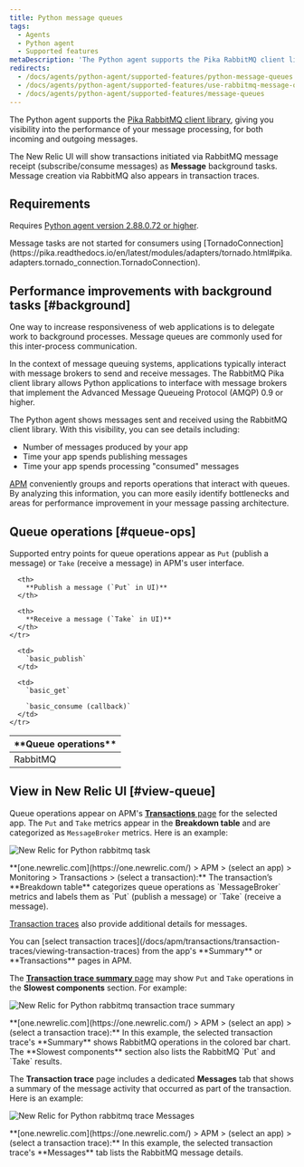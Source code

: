 ```yaml
---
title: Python message queues
tags:
  - Agents
  - Python agent
  - Supported features
metaDescription: 'The Python agent supports the Pika RabbitMQ client library, giving you insight into the performance of your message processing.'
redirects:
  - /docs/agents/python-agent/supported-features/python-message-queues
  - /docs/agents/python-agent/supported-features/use-rabbitmq-message-queues
  - /docs/agents/python-agent/supported-features/message-queues
---
```


The Python agent supports the [Pika RabbitMQ client library](https://pypi.python.org/pypi/pika), giving you visibility into the performance of your message processing, for both incoming and outgoing messages.

The New Relic UI will show transactions initiated via RabbitMQ message receipt (subscribe/consume messages) as **Message** background tasks. Message creation via RabbitMQ also appears in transaction traces.

## Requirements

Requires [Python agent version 2.88.0.72 or higher](/docs/release-notes/agent-release-notes/python-release-notes).

<Callout variant="caution">
  Message tasks are not started for consumers using [TornadoConnection](https://pika.readthedocs.io/en/latest/modules/adapters/tornado.html#pika.adapters.tornado_connection.TornadoConnection).
</Callout>

## Performance improvements with background tasks [#background]

One way to increase responsiveness of web applications is to delegate work to background processes. Message queues are commonly used for this inter-process communication.

In the context of message queuing systems, applications typically interact with message brokers to send and receive messages. The RabbitMQ Pika client library allows Python applications to interface with message brokers that implement the Advanced Message Queueing Protocol (AMQP) 0.9 or higher.

The Python agent shows messages sent and received using the RabbitMQ client library. With this visibility, you can see details including:

* Number of messages produced by your app
* Time your app spends publishing messages
* Time your app spends processing "consumed" messages

[APM](#view-queue) conveniently groups and reports operations that interact with queues. By analyzing this information, you can more easily identify bottlenecks and areas for performance improvement in your message passing architecture.

## Queue operations [#queue-ops]

Supported entry points for queue operations appear as `Put` (publish a message) or `Take` (receive a message) in APM's user interface.

<table>
  <thead>
    <tr>
      <th width={150}>
        **Queue operations**
      </th>

      <th>
        **Publish a message (`Put` in UI)**
      </th>

      <th>
        **Receive a message (`Take` in UI)**
      </th>
    </tr>
  </thead>

  <tbody>
    <tr>
      <td>
        RabbitMQ
      </td>

      <td>
        `basic_publish`
      </td>

      <td>
        `basic_get`

        `basic_consume (callback)`
      </td>
    </tr>
  </tbody>
</table>

## View in New Relic UI [#view-queue]

Queue operations appear on APM's [**Transactions** page](/docs/apm/applications-menu/monitoring/transactions-dashboard) for the selected app. The `Put` and `Take` metrics appear in the **Breakdown table** and are categorized as `MessageBroker` metrics. Here is an example:

![New Relic for Python rabbitmq task](./images/rabbitmq-transaction-task.png "screen-rabbitmq-transaction.png")

<figcaption>
  **[one.newrelic.com](https://one.newrelic.com/) > APM > (select an app) > Monitoring > Transactions > (select a transaction):** The transaction’s **Breakdown table** categorizes queue operations as `MessageBroker` metrics and labels them as `Put` (publish a message) or `Take` (receive a message).
</figcaption>

[Transaction traces](/docs/apm/transactions/transaction-traces/transaction-traces) also provide additional details for messages.

<Callout variant="tip">
  You can [select transaction traces](/docs/apm/transactions/transaction-traces/viewing-transaction-traces) from the app's **Summary** or **Transactions** pages in APM.
</Callout>

The [**Transaction trace summary** page](/docs/apm/transactions/transaction-traces/transaction-trace-summary) may show `Put` and `Take` operations in the **Slowest components** section. For example:

![New Relic for Python rabbitmq transaction trace summary](./images/rabbitmq-transaction-trace-summary_0.png "screen-rabbitmq-trace-slowest.png")

<figcaption>
  **[one.newrelic.com](https://one.newrelic.com/) > APM > (select an app) > (select a transaction trace):** In this example, the selected transaction trace's **Summary** shows RabbitMQ operations in the colored bar chart. The **Slowest components** section also lists the RabbitMQ `Put` and `Take` results.
</figcaption>

The **Transaction trace** page includes a dedicated **Messages** tab that shows a summary of the message activity that occurred as part of the transaction. Here is an example:

![New Relic for Python rabbitmq trace Messages](./images/rabbitmq-transaction-trace.png "screen-rabbitmq-messages.png")

<figcaption>
  **[one.newrelic.com](https://one.newrelic.com/) > APM > (select an app) > (select a transaction trace):** In this example, the selected transaction trace's **Messages** tab lists the RabbitMQ message details.
</figcaption>
